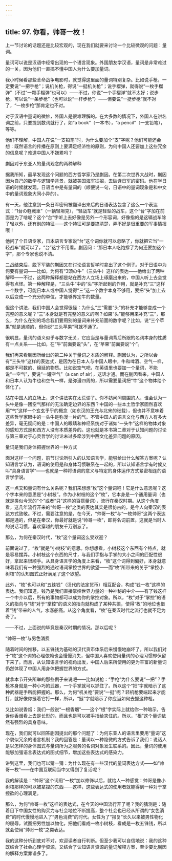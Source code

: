 ```yaml
---
---
---
```

title: 97. 你看，帅哥一枚！
---




上一节讨论的话题还是比较宏观的，现在我们就要来讨论一个比较微观的问题：量词。

量词可以说是汉语中经常出现的一个语言现象。外国朋友学汉语，量词是非常难过的一关，因为他们一直搞不懂中国人为什么要加量词。

我小时候看那些革命战争电影时，就觉得这里面的量词特别复杂。比如说手枪，一定要说“一把手枪”；说机关枪，得说“一挺机关枪”；说手榴弹，就得说“一枚手榴弹”（不过“一颗手榴弹”也可以）——不过，你说“一个手榴弹”就不太好；说步枪，可以说“一条步枪”（也可以说“一杆步枪”）——但要说“一挺步枪”就不对了，“一枚步枪”那肯定也不对。

对于汉语中量词的微妙，外国人是很难理解的。在大多数的情况下，外国人在讲名词之前，只要提到数词就行了，如“a book”（一本书），“a pencil”（一支铅笔），等等。

他们不理解，中国人在说“一支铅笔”时，为什么要加个“支”字呢？他们可能还会想：既然语言的传播在原则上要满足经济性的原则，为何中国人还要加上这些冗余的信息呢？难道中国人不嫌累吗？





蒯因对于东亚人的量词观念的两种解释


据我所知，最早发现这个问题的西方哲学家乃是蒯因。在第二次世界大战时，蒯因因为自己的数学与逻辑学背景，就被美国海军征招，去破译日军的密码。他在学日语的时候就发现，日语当中是有量词的（顺便说一句，日语中的量词现象是和中文中的量词现象大同小异的）。

有一天，他注意到一条日军密码被翻译出来后的日语表达包含了这么一个表达式：“1台の軽戦車”（一辆轻坦克），“轻战车”就是轻型的战车，这个“台”字加在前面是为了啥呢？这个“台”字听上去好像是另外一个形容词，好像指的是这辆战车除了轻以外，还有别的特征——这个特征可是要搞清楚，弄不好是很重要的军事情报哦！

他问了个日语专家，日本语言专家说“台”这个词你就可以忽略了，你就把它当“一轻战车”就可以了，“台”这字不用看。蒯因问：“那日本人吃饱撑了为何还要加这个字”，那个专家也说不清。

二战结束后，脱下军装的蒯因又在讨论语言哲学时拿出了这个例子。对于日语中为何要有量词——比如，为何有“3頭の牛”（三头牛）这样的表达——他给出了两种解释——不过，这两种解释都是站在西方人立场上琢磨出来的，中国人听上去会觉得有点怪。第一种解释是，“三头牛”中的“头”字所起到的作用，就是补充“三”这样一个数字，可能日本人或中国人觉得“三”这一个数字本身不够用，要把“头”加上去以后变成一个充分的单位，才能够界定牛的数量。

但这个讲法，我们中国人会觉得很怪：为什么“三”需要“头”的补充才能够变成一个完整的意义呢？“三”本身就是有完整的意义的啊？如果“头”能够用来补充“三”，那么，为什么在别的场合我们要用别的量词来补充前面的数字呢？比如，说“三个苹果”就是通顺的，但你说“三头苹果”可就不通了。

很明显，量词的语义似乎与数字无关，它应当是与量词背后所跟的名词本身的性质有一点关系——比如，在“牛”前面要说“头”，在“苹果”前面要说“个”。

我们再来看蒯因所给出的第二种关于量词之本质的解释。蒯因认为，之所以会有“三头牛”这样的表达式，是因为在日本人与中国人眼中，牛和啤酒、空气一样，都是不可数的、绵延的物质。比如说空气吧，在英语里也要加一个量词，不能说“一空气”，要说“一罐空气”（a can of air），这话才通。而在蒯因看来，中国人和日本人认为牛也和空气一样，是弥漫四周的，所以需要量词把“牛”这个物体给个体化了。

站在中国人的立场上，这个讲法实在太荒谬了。你不妨问问周围的人，谁会认为一头牛是像一团空气那样的无法确定边界的东西？中国的一些本土哲学家固然喜欢用“气”这样一个玄玄乎乎的概念（如东汉的王充与北宋的张载），但也并不意味着这些哲学家眼中的一头牛是弥漫一片的气。不管中国人的语言文化与西方人有多大差异，毫无疑问的是：中国人的眼睛和神经系统对于诸如“一头牛”这样的物体对象的感知方式是和西方人没有本质差异的。这也就是本书第二章对于认知问题的讨论与第三章对于心灵哲学的讨论未过多牵涉到中西文化差异问题的原因。





量词是我们身体把握世界的一种方式


面对这样一个问题，前节讨论所引入的认知语言学，能够给出什么解答方案呢？认知语言学认为，语词的使用是和身体习惯联系在一起的，所以认知语言学有时候又叫“具身语言学”——也就是一种将语词的意义与特定的身体运作方式紧密相连的语言学学说。

这一点又和量词有什么关系呢？我们来想想“枚”这个量词吧！它是什么意思呢？这个字本来的意思是“小树枝”。作为小树枝的这个“枚”，它本身是一个通用量词（也就是类似今天的“个”或者“只”这样的百搭量词），流行在秦汉时期。从这个角度看，这几年流行开来的“帅哥一枚”之类的表达其实是很仿古的，是今人向秦汉的表达方式致敬。不过，需要注意的是，在今天，“帅哥一枚”与“一枚帅哥”这两个表达都是通的，但是在秦汉，你最好就是说“帅哥一枚”，即将名词前置。这就是当时人的说话习惯，喜欢穿越的朋友千万别忘了。

那么，为何在秦汉时代，“枚”这个量词这么受欢迎？

前面说过了，“枚”就是“小树枝”的意思。你想想看，小树枝这个东西有个特点，就是容易摆弄。小树枝这个东西的尺寸，与我们手指与手掌的大小之间的匹配性很好，拿起来很顺手。从具身语言学的角度上来看，“枚”这个词得到偏好，本身就意味着我们有一种强烈的通过语词掌控世界的欲望——而“枚”所带来的关于“掌控小树枝”的认知图式正好满足了这个欲望。

此外，“枚”也可以和“五铢钱”（汉代的法定货币）相互配合，构成“钱一枚”这样的表达。我们知道，钱乃是我们直接掌控世界力量的一种神秘的中介——有了钱这样一个中介以后，所有的事物都可以成为你的掌控对象。所以，“枚”对于“掌控”的语义的指向与“钱”对于“掌控”的语义的指向就构成了某种共振，使得“枚”的地位也借着“钱”带来的人气，水涨船高。从这个角度看，“枚”在秦汉时代之流行也就不足为奇了。

——不过，上面说的毕竟是秦汉时期的情况。那以后呢？





“帅哥一枚”与男色消费


随着时间的推移，以五铢钱为基础的汉代货币体系后来慢慢地崩坏了，所以我们对于“枚”这个词的心理依赖也会慢慢消失，但中国人喜欢使用量词的心理习惯却保留下来了。而且，从认知语言学的视角出发，中国人后来所使用的更为丰富的新量词仍然体现了中国人用身体把握世界的方式。

就拿本节开头所举的那些例子来说吧——比如说枪：“手枪”为什么要说“一把”？手枪本身就是一种小巧的武器，一个手掌就可以抓住了。所以这个“把”字就暗示了这种武器是手所能把握的。那么，为何“机关枪”要说“一挺”呢？轻机枪要端起来才能打，就好像你挺着它打一样，所以，“挺”字就暗示了你应当如何去握这种枪。

又比如说香烟：我们一般说“一根香烟”——这个“根”字实际上就给你一种暗示，告诉你香烟看上去是长形的，而且也是可以被手指给夹住的。所以，“根”这个量词依然有强烈的具身意味。

现在，我们就可以回答蒯因提出的那个问题了：为何东亚人的语言里要用“量词”这个貌似冗余的语言机制？我的回答是：量词以一种隐微的方式告诉了我们：说话人是以怎样的身体图式与量词所为之服务的名词对象发生联系的。因此，量词的使用能够加强语言表达式的图式细节，增加这些表达式的感染力。

讲到这里，我们也可以猜一猜：为什么现在有一些汉代的量词表达方式——如“帅哥一枚”——在中国互联网当中又得到了复活呢？

我的解读是：“帅哥”这个词用“一枚”加以修饰以后，就给人一种感觉：帅哥是像小树枝那样的可以被拿捏的东西——这样，这些表达式的使用者就能得到一种对于掌控欲的心理满足。

那么，为何“帅哥一枚”这样的表达式，在今天的中国流行开了呢？我的猜测是：随着目下中国女性的购买力与社会地位不断提高，整个社会也已经从所谓的“女色消费”的时代慢慢地进入了“男色消费”的时代。女性为了“报复”长久以来被男性物化的屈辱，试图把男性加以物化，把他们看成一枚小树枝，看成是一枚五铢钱，所以就会使用“帅哥一枚”之类表达。

我的这种分析到底对不对，欢迎读者自行判断。但至少我可以自信地说：我的这种既结合了社会心理学资源，又结合了认知语言资源的量词解释方案，至少要比蒯因的解释方案靠谱多了。